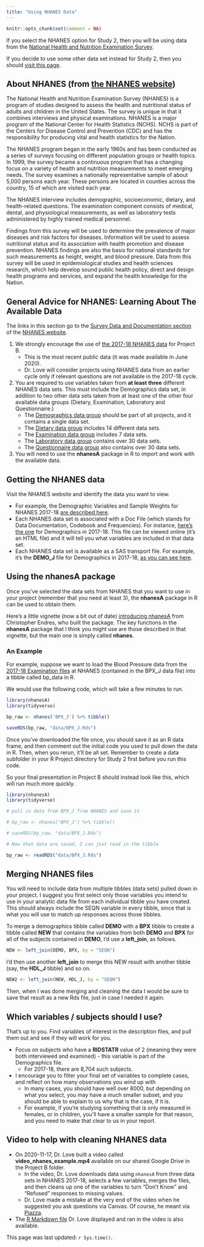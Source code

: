```yaml
---
title: "Using NHANES Data"
---
```


```r
knitr::opts_chunk$set(comment = NA)
```

If you select the NHANES option for Study 2, then you will be using data from the [National Health and Nutrition Examination Survey](https://wwwn.cdc.gov/nchs/nhanes/Default.aspx). 

If you decide to use some other data set instead for Study 2, then you should [visit this page](your3.html).

## About NHANES (from [the NHANES website](https://www.cdc.gov/nchs/nhanes/about_nhanes.htm))

The National Health and Nutrition Examination Survey (NHANES) is a program of studies designed to assess the health and nutritional status of adults and children in the United States. The survey is unique in that it combines interviews and physical examinations. NHANES is a major program of the National Center for Health Statistics (NCHS). NCHS is part of the Centers for Disease Control and Prevention (CDC) and has the responsibility for producing vital and health statistics for the Nation.

The NHANES program began in the early 1960s and has been conducted as a series of surveys focusing on different population groups or health topics. In 1999, the survey became a continuous program that has a changing focus on a variety of health and nutrition measurements to meet emerging needs. The survey examines a nationally representative sample of about 5,000 persons each year. These persons are located in counties across the country, 15 of which are visited each year.

The NHANES interview includes demographic, socioeconomic, dietary, and health-related questions. The examination component consists of medical, dental, and physiological measurements, as well as laboratory tests administered by highly trained medical personnel.

Findings from this survey will be used to determine the prevalence of major diseases and risk factors for diseases. Information will be used to assess nutritional status and its association with health promotion and disease prevention. NHANES findings are also the basis for national standards for such measurements as height, weight, and blood pressure. Data from this survey will be used in epidemiological studies and health sciences research, which help develop sound public health policy, direct and design health programs and services, and expand the health knowledge for the Nation.

## General Advice for NHANES: Learning About The Available Data

The links in this section go to the [Survey Data and Documentation section](https://wwwn.cdc.gov/nchs/nhanes/Default.aspx) of the [NHANES website](https://www.cdc.gov/nchs/nhanes/index.htm).

1. We strongly encourage the use of [the 2017-18 NHANES data](https://wwwn.cdc.gov/Nchs/Nhanes/continuousnhanes/default.aspx?BeginYear=2017) for Project B.
    - This is the most recent public data (it was made available in June 2020).
    - Dr. Love will consider projects using NHANES data from an earlier cycle only if relevant questions are not available in the 2017-18 cycle.
2. You are required to use variables taken from **at least three** different NHANES data sets. This must include the Demographics data set, in addition to two other data sets taken from at least one of the other four available data groups (Dietary, Examination, Laboratory and Questionnaire.) 
    - The [Demographics data group](https://wwwn.cdc.gov/nchs/nhanes/search/datapage.aspx?Component=Demographics&CycleBeginYear=2017) should be part of all projects, and it contains a single data set.
    - The [Dietary data group](https://wwwn.cdc.gov/nchs/nhanes/search/datapage.aspx?Component=Dietary&CycleBeginYear=2017) includes 14 different data sets.
    - The [Examination data group](https://wwwn.cdc.gov/nchs/nhanes/search/datapage.aspx?Component=Examination&CycleBeginYear=2017) includes 7 data sets.
    - The [Laboratory data group](https://wwwn.cdc.gov/nchs/nhanes/search/datapage.aspx?Component=Laboratory&CycleBeginYear=2017) contains over 30 data sets.
    - The [Questionnaire data group](https://wwwn.cdc.gov/nchs/nhanes/search/datapage.aspx?Component=Questionnaire&CycleBeginYear=2017) also contains over 30 data sets.
3. You will need to use the **nhanesA** package in R to import and work with the available data. 

## Getting the NHANES data

Visit the NHANES website and identify the data you want to view.

- For example, the Demographic Variables and Sample Weights for NHANES 2017-18 [are described here](https://wwwn.cdc.gov/nchs/nhanes/search/datapage.aspx?Component=Demographics&CycleBeginYear=2017).
- Each NHANES data set is associated with a Doc File (which stands for Data Documentation, Codebook and Frequencies). For instance, [here's the one](https://wwwn.cdc.gov/Nchs/Nhanes/2017-2018/DEMO_J.htm) for Demographics in 2017-18. This file can be viewed online (it's an HTML file) and it will tell you what variables are included in that data set.
- Each NHANES data set is available as a SAS transport file. For example, it's the **DEMO_J** file for Demographics in 2017-18, [as you can see here](https://wwwn.cdc.gov/nchs/nhanes/search/datapage.aspx?Component=Demographics&CycleBeginYear=2017).

## Using the nhanesA package

Once you've selected the data sets from NHANES that you want to use in your project (remember that you need at least 3), the **nhanesA** package in R can be used to obtain them. 

Here's a little vignette (now a bit out of date) [introducing nhanesA](https://cran.r-project.org/web/packages/nhanesA/vignettes/Introducing_nhanesA.html) from Christopher Endres, who built the package. The key functions in the **nhanesA** package that I think you might use are those described in that vignette, but the main one is simply called **nhanes**.

### An Example

For example, suppose we want to load the Blood Pressure data from the [2017-18 Examination files](https://wwwn.cdc.gov/nchs/nhanes/search/datapage.aspx?Component=Examination&CycleBeginYear=2017) at NHANES (contained in the BPX_J data file) into a tibble called bp_data in R.

We would use the following code, which will take a few minutes to run.

```r
library(nhanesA)
library(tidyverse)

bp_raw <- nhanes('BPX_J') %>% tibble()

saveRDS(bp_raw, "data/BPX_J.Rds")
```

Once you've downloaded the file once, you should save it as an R data frame, and then comment out the initial code you used to pull down the data in R. Then, when you rerun, it'll be all set. Remember to create a data subfolder in your R Project directory for Study 2 first before you run this code.

So your final presentation in Project B should instead look like this, which will run much more quickly.

```r
library(nhanesA)
library(tidyverse)

# pull in data from BPX_J from NHANES and save it

# bp_raw <- nhanes('BPX_J') %>% tibble()

# saveRDS(bp_raw, "data/BPX_J.Rds")

# Now that data are saved, I can just read in the tibble

bp_raw <- readRDS("data/BPX_J.Rds")
```



## Merging NHANES files

You will need to include data from multiple tibbles (data sets) pulled down in your project. I suggest you first select only those variables you intend to use in your analytic data file from each individual tibble you have created. This should always include the SEQN variable in every tibble, since that is what you will use to match up responses across those tibbles.

To merge a demographics tibble called **DEMO** with a **BPX** tibble to create a tibble called **NEW** that contains the variables from both **DEMO** and **BPX** for all of the subjects contained in **DEMO**, I'd use a **left_join**, as follows.

```r
NEW <- left_join(DEMO, BPX, by = "SEQN")
```

I'd then use another **left_join** to merge this NEW result with another tibble (say, the **HDL_J** tibble) and so on.

```r
NEW2 <- left_join(NEW, HDL_J, by = "SEQN")
```

Then, when I was done merging and cleaning the data I would be sure to save that result as a new Rds file, just in case I needed it again.

## Which variables / subjects should I use?

That's up to you. Find variables of interest in the description files, and pull them out and see if they will work for you.

- Focus on subjects who have a **RIDSTATR** value of 2 (meaning they were both interviewed and examined) - this variable is part of the Demographics file. 
    - For 2017-18, there are 8,704 such subjects.
- I encourage you to filter your final set of variables to complete cases, and reflect on how many observations you wind up with 
    - In many cases, you should have well over 8000, but depending on what you select, you may have a much smaller subset, and you should be able to explain to us why that is the case, if it is. 
    - For example, if you're studying something that is only measured in females, or in children, you'll have a smaller sample for that reason, and you need to make that clear to us in your report.

## Video to help with cleaning NHANES data

- On 2020-11-17, Dr. Love built a video called **video_nhanes_example.mp4** available on our shared Google Drive in the Project B folder.
    - In the video, Dr. Love downloads data using `nhanesA` from three data sets in NHANES 2017-18, selects a few variables, merges the files, and then cleans up one of the variables to turn "Don't Know" and "Refused" responses to missing values.
    - Dr. Love made a mistake at the very end of the video when he suggested you ask questions via Canvas. Of course, he meant via [Piazza](https://piazza.com/case/fall2020/pqhs431).
- The [R Markdown file](https://github.com/THOMASELOVE/431-2020/blob/master/projects/projectB/video_nhanes.Rmd) Dr. Love displayed and ran in the video is also available.


This page was last updated: `r Sys.time()`.